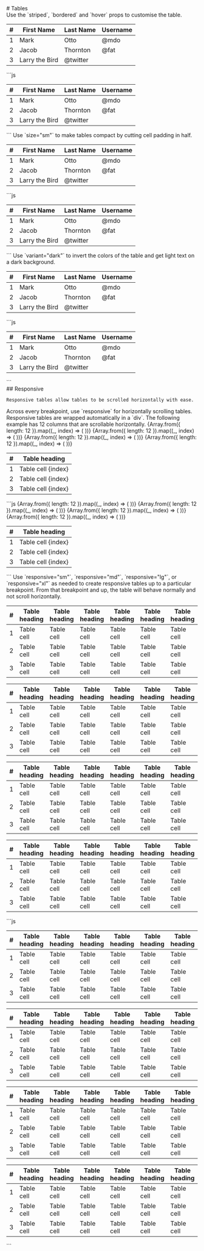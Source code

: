 
<GithubSource name="TableDocs.mdx" />
# Tables

<div className="row gy-5 pt-3">

  <Example>
    <Example.Intro>
      Use the `striped`, `bordered` and `hover` props to customise the table.
    </Example.Intro>
    <Example.Preview>
      <Table striped bordered hover>
        <thead>
          <tr>
            <th>#</th>
            <th>First Name</th>
            <th>Last Name</th>
            <th>Username</th>
          </tr>
        </thead>
        <tbody>
          <tr>
            <td>1</td>
            <td>Mark</td>
            <td>Otto</td>
            <td>@mdo</td>
          </tr>
          <tr>
            <td>2</td>
            <td>Jacob</td>
            <td>Thornton</td>
            <td>@fat</td>
          </tr>
          <tr>
            <td>3</td>
            <td colSpan={2}>Larry the Bird</td>
            <td>@twitter</td>
          </tr>
        </tbody>
      </Table>
    </Example.Preview>
    <Example.Code>
      ```js
      <Table striped bordered hover>
        <thead>
          <tr>
            <th>#</th>
            <th>First Name</th>
            <th>Last Name</th>
            <th>Username</th>
          </tr>
        </thead>
        <tbody>
          <tr>
            <td>1</td>
            <td>Mark</td>
            <td>Otto</td>
            <td>@mdo</td>
          </tr>
          <tr>
            <td>2</td>
            <td>Jacob</td>
            <td>Thornton</td>
            <td>@fat</td>
          </tr>
          <tr>
            <td>3</td>
            <td colSpan={2}>Larry the Bird</td>
            <td>@twitter</td>
          </tr>
        </tbody>
      </Table>
      ```
    </Example.Code>
  </Example>

  <Example title="Small table">
    <Example.Intro>
      Use `size="sm"` to make tables compact by cutting cell padding in half.
    </Example.Intro>
    <Example.Preview>
      <Table striped bordered hover size="sm">
        <thead>
          <tr>
            <th>#</th>
            <th>First Name</th>
            <th>Last Name</th>
            <th>Username</th>
          </tr>
        </thead>
        <tbody>
          <tr>
            <td>1</td>
            <td>Mark</td>
            <td>Otto</td>
            <td>@mdo</td>
          </tr>
          <tr>
            <td>2</td>
            <td>Jacob</td>
            <td>Thornton</td>
            <td>@fat</td>
          </tr>
          <tr>
            <td>3</td>
            <td colSpan={2}>Larry the Bird</td>
            <td>@twitter</td>
          </tr>
        </tbody>
      </Table>
    </Example.Preview>
    <Example.Code>
      ```js
      <Table striped bordered hover size="sm">
        <thead>
          <tr>
            <th>#</th>
            <th>First Name</th>
            <th>Last Name</th>
            <th>Username</th>
          </tr>
        </thead>
        <tbody>
          <tr>
            <td>1</td>
            <td>Mark</td>
            <td>Otto</td>
            <td>@mdo</td>
          </tr>
          <tr>
            <td>2</td>
            <td>Jacob</td>
            <td>Thornton</td>
            <td>@fat</td>
          </tr>
          <tr>
            <td>3</td>
            <td colSpan={2}>Larry the Bird</td>
            <td>@twitter</td>
          </tr>
        </tbody>
      </Table>
      ```
    </Example.Code>
  </Example>

  <Example title="Dark Table">
    <Example.Intro>
      Use `variant="dark"` to invert the colors of the table and get light text 
      on a dark background.
    </Example.Intro>
    <Example.Preview>
      <Table striped bordered hover variant="dark">
        <thead>
          <tr>
            <th>#</th>
            <th>First Name</th>
            <th>Last Name</th>
            <th>Username</th>
          </tr>
        </thead>
        <tbody>
          <tr>
            <td>1</td>
            <td>Mark</td>
            <td>Otto</td>
            <td>@mdo</td>
          </tr>
          <tr>
            <td>2</td>
            <td>Jacob</td>
            <td>Thornton</td>
            <td>@fat</td>
          </tr>
          <tr>
            <td>3</td>
            <td colSpan={2}>Larry the Bird</td>
            <td>@twitter</td>
          </tr>
        </tbody>
      </Table>
    </Example.Preview>
    <Example.Code>
      ```js
      <Table striped bordered hover variant="dark">
        <thead>
          <tr>
            <th>#</th>
            <th>First Name</th>
            <th>Last Name</th>
            <th>Username</th>
          </tr>
        </thead>
        <tbody>
          <tr>
            <td>1</td>
            <td>Mark</td>
            <td>Otto</td>
            <td>@mdo</td>
          </tr>
          <tr>
            <td>2</td>
            <td>Jacob</td>
            <td>Thornton</td>
            <td>@fat</td>
          </tr>
          <tr>
            <td>3</td>
            <td colSpan={2}>Larry the Bird</td>
            <td>@twitter</td>
          </tr>
        </tbody>
      </Table>
      ```
    </Example.Code>
  </Example>

  <div>
    ## Responsive

    Responsive tables allow tables to be scrolled horizontally with ease.
  </div>

  <Example title="Always Responsive">
    <Example.Intro>
      Across every breakpoint, use `responsive` for horizontally scrolling tables. 
      Responsive tables are wrapped automatically in a `div`. The following example 
      has 12 columns that are scrollable horizontally.
    </Example.Intro>
    <Example.Preview>
      <Table responsive>
        <thead>
          <tr>
            <th>#</th>
            {Array.from({ length: 12 }).map((_, index) => (
              <th key={index}>Table heading</th>
            ))}
          </tr>
        </thead>
        <tbody>
          <tr>
            <td>1</td>
            {Array.from({ length: 12 }).map((_, index) => (
              <td key={index}>Table cell {index}</td>
            ))}
          </tr>
          <tr>
            <td>2</td>
            {Array.from({ length: 12 }).map((_, index) => (
              <td key={index}>Table cell {index}</td>
            ))}
          </tr>
          <tr>
            <td>3</td>
            {Array.from({ length: 12 }).map((_, index) => (
              <td key={index}>Table cell {index}</td>
            ))}
          </tr>
        </tbody>
      </Table>
    </Example.Preview>
    <Example.Code>
      ```js
      <Table responsive>
        <thead>
          <tr>
            <th>#</th>
            {Array.from({ length: 12 }).map((_, index) => (
              <th key={index}>Table heading</th>
            ))}
          </tr>
        </thead>
        <tbody>
          <tr>
            <td>1</td>
            {Array.from({ length: 12 }).map((_, index) => (
              <td key={index}>Table cell {index}</td>
            ))}
          </tr>
          <tr>
            <td>2</td>
            {Array.from({ length: 12 }).map((_, index) => (
              <td key={index}>Table cell {index}</td>
            ))}
          </tr>
          <tr>
            <td>3</td>
            {Array.from({ length: 12 }).map((_, index) => (
              <td key={index}>Table cell {index}</td>
            ))}
          </tr>
        </tbody>
      </Table>
      ```
    </Example.Code>
  </Example>

  <Example title="Breakpoint specific">
    <Example.Intro>
      Use `responsive="sm"`, `responsive="md"`, `responsive="lg"`, or `responsive="xl"` 
      as needed to create responsive tables up to a particular breakpoint. From that 
      breakpoint and up, the table will behave normally and not scroll horizontally.
    </Example.Intro>
    <Example.Preview>
      <div>
        <Table responsive="sm">
          <thead>
            <tr>
              <th>#</th>
              <th>Table heading</th>
              <th>Table heading</th>
              <th>Table heading</th>
              <th>Table heading</th>
              <th>Table heading</th>
              <th>Table heading</th>
            </tr>
          </thead>
          <tbody>
            <tr>
              <td>1</td>
              <td>Table cell</td>
              <td>Table cell</td>
              <td>Table cell</td>
              <td>Table cell</td>
              <td>Table cell</td>
              <td>Table cell</td>
            </tr>
            <tr>
              <td>2</td>
              <td>Table cell</td>
              <td>Table cell</td>
              <td>Table cell</td>
              <td>Table cell</td>
              <td>Table cell</td>
              <td>Table cell</td>
            </tr>
            <tr>
              <td>3</td>
              <td>Table cell</td>
              <td>Table cell</td>
              <td>Table cell</td>
              <td>Table cell</td>
              <td>Table cell</td>
              <td>Table cell</td>
            </tr>
          </tbody>
        </Table>
        <Table responsive="md">
          <thead>
            <tr>
              <th>#</th>
              <th>Table heading</th>
              <th>Table heading</th>
              <th>Table heading</th>
              <th>Table heading</th>
              <th>Table heading</th>
              <th>Table heading</th>
            </tr>
          </thead>
          <tbody>
            <tr>
              <td>1</td>
              <td>Table cell</td>
              <td>Table cell</td>
              <td>Table cell</td>
              <td>Table cell</td>
              <td>Table cell</td>
              <td>Table cell</td>
            </tr>
            <tr>
              <td>2</td>
              <td>Table cell</td>
              <td>Table cell</td>
              <td>Table cell</td>
              <td>Table cell</td>
              <td>Table cell</td>
              <td>Table cell</td>
            </tr>
            <tr>
              <td>3</td>
              <td>Table cell</td>
              <td>Table cell</td>
              <td>Table cell</td>
              <td>Table cell</td>
              <td>Table cell</td>
              <td>Table cell</td>
            </tr>
          </tbody>
        </Table>
        <Table responsive="lg">
          <thead>
            <tr>
              <th>#</th>
              <th>Table heading</th>
              <th>Table heading</th>
              <th>Table heading</th>
              <th>Table heading</th>
              <th>Table heading</th>
              <th>Table heading</th>
            </tr>
          </thead>
          <tbody>
            <tr>
              <td>1</td>
              <td>Table cell</td>
              <td>Table cell</td>
              <td>Table cell</td>
              <td>Table cell</td>
              <td>Table cell</td>
              <td>Table cell</td>
            </tr>
            <tr>
              <td>2</td>
              <td>Table cell</td>
              <td>Table cell</td>
              <td>Table cell</td>
              <td>Table cell</td>
              <td>Table cell</td>
              <td>Table cell</td>
            </tr>
            <tr>
              <td>3</td>
              <td>Table cell</td>
              <td>Table cell</td>
              <td>Table cell</td>
              <td>Table cell</td>
              <td>Table cell</td>
              <td>Table cell</td>
            </tr>
          </tbody>
        </Table>
        <Table responsive="xl">
          <thead>
            <tr>
              <th>#</th>
              <th>Table heading</th>
              <th>Table heading</th>
              <th>Table heading</th>
              <th>Table heading</th>
              <th>Table heading</th>
              <th>Table heading</th>
            </tr>
          </thead>
          <tbody>
            <tr>
              <td>1</td>
              <td>Table cell</td>
              <td>Table cell</td>
              <td>Table cell</td>
              <td>Table cell</td>
              <td>Table cell</td>
              <td>Table cell</td>
            </tr>
            <tr>
              <td>2</td>
              <td>Table cell</td>
              <td>Table cell</td>
              <td>Table cell</td>
              <td>Table cell</td>
              <td>Table cell</td>
              <td>Table cell</td>
            </tr>
            <tr>
              <td>3</td>
              <td>Table cell</td>
              <td>Table cell</td>
              <td>Table cell</td>
              <td>Table cell</td>
              <td>Table cell</td>
              <td>Table cell</td>
            </tr>
          </tbody>
        </Table>
      </div>
    </Example.Preview>
    <Example.Code>
      ```js
      <div>
        <Table responsive="sm">
          <thead>
            <tr>
              <th>#</th>
              <th>Table heading</th>
              <th>Table heading</th>
              <th>Table heading</th>
              <th>Table heading</th>
              <th>Table heading</th>
              <th>Table heading</th>
            </tr>
          </thead>
          <tbody>
            <tr>
              <td>1</td>
              <td>Table cell</td>
              <td>Table cell</td>
              <td>Table cell</td>
              <td>Table cell</td>
              <td>Table cell</td>
              <td>Table cell</td>
            </tr>
            <tr>
              <td>2</td>
              <td>Table cell</td>
              <td>Table cell</td>
              <td>Table cell</td>
              <td>Table cell</td>
              <td>Table cell</td>
              <td>Table cell</td>
            </tr>
            <tr>
              <td>3</td>
              <td>Table cell</td>
              <td>Table cell</td>
              <td>Table cell</td>
              <td>Table cell</td>
              <td>Table cell</td>
              <td>Table cell</td>
            </tr>
          </tbody>
        </Table>
        <Table responsive="md">
          <thead>
            <tr>
              <th>#</th>
              <th>Table heading</th>
              <th>Table heading</th>
              <th>Table heading</th>
              <th>Table heading</th>
              <th>Table heading</th>
              <th>Table heading</th>
            </tr>
          </thead>
          <tbody>
            <tr>
              <td>1</td>
              <td>Table cell</td>
              <td>Table cell</td>
              <td>Table cell</td>
              <td>Table cell</td>
              <td>Table cell</td>
              <td>Table cell</td>
            </tr>
            <tr>
              <td>2</td>
              <td>Table cell</td>
              <td>Table cell</td>
              <td>Table cell</td>
              <td>Table cell</td>
              <td>Table cell</td>
              <td>Table cell</td>
            </tr>
            <tr>
              <td>3</td>
              <td>Table cell</td>
              <td>Table cell</td>
              <td>Table cell</td>
              <td>Table cell</td>
              <td>Table cell</td>
              <td>Table cell</td>
            </tr>
          </tbody>
        </Table>
        <Table responsive="lg">
          <thead>
            <tr>
              <th>#</th>
              <th>Table heading</th>
              <th>Table heading</th>
              <th>Table heading</th>
              <th>Table heading</th>
              <th>Table heading</th>
              <th>Table heading</th>
            </tr>
          </thead>
          <tbody>
            <tr>
              <td>1</td>
              <td>Table cell</td>
              <td>Table cell</td>
              <td>Table cell</td>
              <td>Table cell</td>
              <td>Table cell</td>
              <td>Table cell</td>
            </tr>
            <tr>
              <td>2</td>
              <td>Table cell</td>
              <td>Table cell</td>
              <td>Table cell</td>
              <td>Table cell</td>
              <td>Table cell</td>
              <td>Table cell</td>
            </tr>
            <tr>
              <td>3</td>
              <td>Table cell</td>
              <td>Table cell</td>
              <td>Table cell</td>
              <td>Table cell</td>
              <td>Table cell</td>
              <td>Table cell</td>
            </tr>
          </tbody>
        </Table>
        <Table responsive="xl">
          <thead>
            <tr>
              <th>#</th>
              <th>Table heading</th>
              <th>Table heading</th>
              <th>Table heading</th>
              <th>Table heading</th>
              <th>Table heading</th>
              <th>Table heading</th>
            </tr>
          </thead>
          <tbody>
            <tr>
              <td>1</td>
              <td>Table cell</td>
              <td>Table cell</td>
              <td>Table cell</td>
              <td>Table cell</td>
              <td>Table cell</td>
              <td>Table cell</td>
            </tr>
            <tr>
              <td>2</td>
              <td>Table cell</td>
              <td>Table cell</td>
              <td>Table cell</td>
              <td>Table cell</td>
              <td>Table cell</td>
              <td>Table cell</td>
            </tr>
            <tr>
              <td>3</td>
              <td>Table cell</td>
              <td>Table cell</td>
              <td>Table cell</td>
              <td>Table cell</td>
              <td>Table cell</td>
              <td>Table cell</td>
            </tr>
          </tbody>
        </Table>
      </div>
      ```
    </Example.Code>
  </Example>

  <TableApi />
</div>
